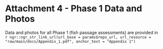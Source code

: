 

# **Attachment 4 - Phase 1 Data and Photos** {-}

Data and photos for all Phase 1 (fish passage assessments) are provided in `r ngr::ngr_str_link_url(url_base = params$repo_url, url_resource = "raw/main/docs/Appendix_1.pdf", anchor_text = "Appendix 1")`




